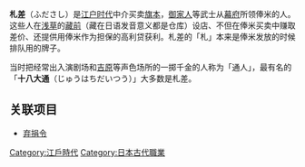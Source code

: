 '''札差'''（ふださし）是[[江户时代|江户时代]]中介买卖[[旗本|旗本]]，[[御家人|御家人]]等武士从[[幕府|幕府]]所领俸米的人。这些人在[[浅草|浅草]]的[[藏前|藏前]]（藏在日语发音意义都是仓库）设店、不但在俸米买卖中赚取差价、还提供用俸米作为担保的高利贷获利。札差的「札」本来是俸米发放的时候排队用的牌子。

当时把经常出入演剧场和[[吉原|吉原]]等声色场所的一掷千金的人称为「通人」，最有名的「'''十八大通'''（じゅうはちだいつう）」大多数是札差。

== 关联项目 ==
*[[弃捐令|弃捐令]]


{{Authority control}}
[[Category:江戶時代|Category:江戶時代]]
[[Category:日本古代職業|Category:日本古代職業]]
